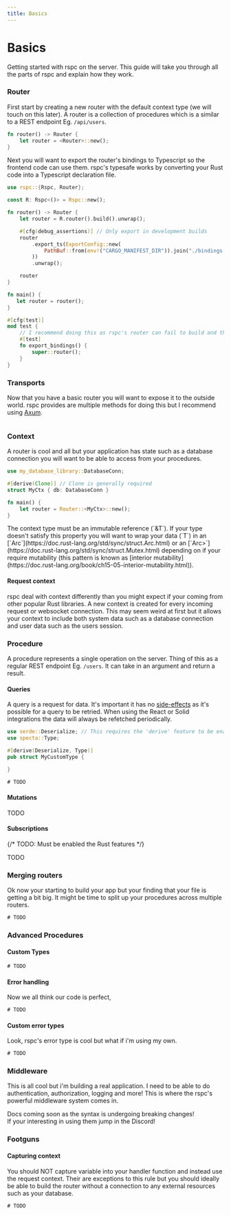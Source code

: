 ```yaml
---
title: Basics
---
```



# Basics

Getting started with rspc on the server. This guide will take you through all the parts of rspc and explain how they work.

### Router

First start by creating a new router with the default context type (we will touch on this later). A router is a collection of procedures which is a similar to a REST endpoint Eg. `/api/users`.

```rust
fn router() -> Router {
    let router = <Router>::new();
}
```

Next you will want to export the router's bindings to Typescript so the frontend code can use them. rspc's typesafe works by converting your Rust code into a Typescript declaration file.

```rust
use rspc::{Rspc, Router};

const R: Rspc<()> = Rspc::new();

fn router() -> Router {
    let router = R.router().build().unwrap();

    #[cfg(debug_assertions)] // Only export in development builds
    router
        .export_ts(ExportConfig::new(
            PathBuf::from(env!("CARGO_MANIFEST_DIR")).join("./bindings.ts"),
        ))
        .unwrap();

    router
}

fn main() {
   let router = router();
}

#[cfg(test)]
mod test {
    // I recommend doing this as rspc's router can fail to build and this ensures it will be caught by the tests
    #[test]
    fn export_bindings() {
        super::router();
    }
}
```

### Transports

Now that you have a basic router you will want to expose it to the outside world. rspc provides are multiple methods for doing this but I recommend using [Axum](https://github.com/tokio-rs/axum).

```rs


```

### Context

A router is cool and all but your application has state such as a database connection you will want to be able to access from your procedures.

```rust
use my_database_library::DatabaseConn;

#[derive(Clone)] // Clone is generally required
struct MyCtx { db: DatabaseConn }

fn main() {
    let router = Router::<MyCtx>::new();
}
```

<Callout type="info">
  The context type must be an immutable reference (`&T`). If your type doesn't satisfy this property you will want to wrap your data (`T`) in an [`Arc<T>`](https://doc.rust-lang.org/std/sync/struct.Arc.html) or an [`Arc<Mutex<T>>`](https://doc.rust-lang.org/std/sync/struct.Mutex.html) depending on if your require mutability (this pattern is known as [interior mutability](https://doc.rust-lang.org/book/ch15-05-interior-mutability.html)).
</Callout>

#### Request context

rspc deal with context differently than you might expect if your coming from other popular Rust libraries. A new context is created for every incoming request or websocket connection. This may seem weird at first but it allows your context to include both system data such as a database connection and user data such as the users session.

### Procedure

A procedure represents a single operation on the server. Thing of this as a regular REST endpoint Eg. `/users`. It can take in an argument and return a result.

#### Queries

A query is a request for data. It's important it has no [side-effects](<https://en.wikipedia.org/wiki/Side_effect_(computer_science)>) as it's possible for a query to be retried. When using the React or Solid integrations the data will always be refetched periodically.

```rs
use serde::Deserialize; // This requires the 'derive' feature to be enabled.
use specta::Type;

#[derive(Deserialize, Type)]
pub struct MyCustomType {

}

# TODO
```

#### Mutations

TODO

#### Subscriptions

{/* TODO: Must be enabled the Rust features */}

TODO

### Merging routers

Ok now your starting to build your app but your finding that your file is getting a bit big. It might be time to split up your procedures across multiple routers.

```rs
# TODO
```

### Advanced Procedures

#### Custom Types

```rs
# TODO
```

#### Error handling

Now we all think our code is perfect,

```rs
# TODO
```

#### Custom error types

Look, rspc's error type is cool but what if i'm using my own.

```rs
# TODO
```

### Middleware

This is all cool but i'm building a real application. I need to be able to do authentication, authorization, logging and more! This is where the rspc's powerful middleware system comes in.

<Callout>
  Docs coming soon as the syntax is undergoing breaking changes! <br />
  If your interesting in using them jump in the Discord!
</Callout>

### Footguns

#### Capturing context

You should NOT capture variable into your handler function and instead use the request context. Their are exceptions to this rule but you should ideally be able to build the router without a connection to any external resources such as your database.

```rs
# TODO
```

